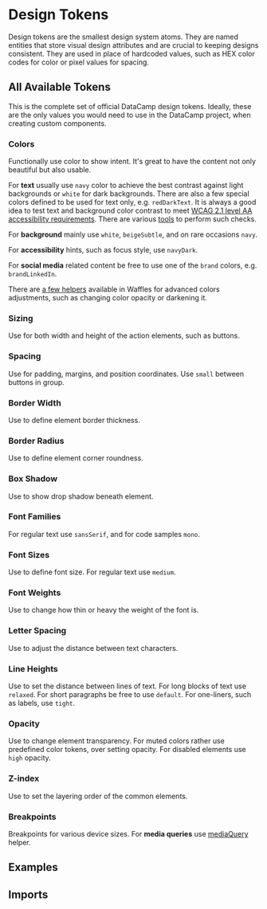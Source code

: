 



# Design Tokens

Design tokens are the smallest design system atoms. They are named entities that store visual design attributes and are crucial to keeping designs consistent. They are used in place of hardcoded values, such as HEX color codes for color or pixel values for spacing.

## All Available Tokens

This is the complete set of official DataCamp design tokens. Ideally, these are the only values you would need to use in the DataCamp project, when creating custom components.

### Colors

Functionally use color to show intent. It's great to have the content not only beautiful but also usable.

For **text** usually use `navy` color to achieve the best contrast against light backgrounds or `white` for dark backgrounds. There are also a few special colors defined to be used for text only, e.g. `redDarkText`. It is always a good idea to test text and background color contrast to meet [WCAG 2.1 level AA accessibility requirements](https://www.w3.org/TR/WCAG21/#contrast-minimum). There are various [tools](https://contrast-grid.eightshapes.com/) to perform such checks.

For **background** mainly use `white`, `beigeSubtle`, and on rare occasions `navy`.

For **accessibility** hints, such as focus style, use `navyDark`.

For **social media** related content be free to use one of the `brand` colors, e.g. `brandLinkedIn`.

There are [a few helpers](/components/helpers) available in Waffles for advanced colors adjustments, such as changing color opacity or darkening it.

<DesignTokensTable tokensGroup="colors" />

### Sizing

Use for both width and height of the action elements, such as buttons.

<DesignTokensTable tokensGroup="sizing" />

### Spacing

Use for padding, margins, and position coordinates. Use `small` between buttons in group.

<DesignTokensTable tokensGroup="spacing" />

### Border Width

Use to define element border thickness.

<DesignTokensTable tokensGroup="borderWidth" />

### Border Radius

Use to define element corner roundness.

<DesignTokensTable tokensGroup="borderRadius" />

### Box Shadow

Use to show drop shadow beneath element.

<DesignTokensTable tokensGroup="boxShadow" />

### Font Families

For regular text use `sansSerif`, and for code samples `mono`.

<DesignTokensTable tokensGroup="fontFamilies" />

### Font Sizes

Use to define font size. For regular text use `medium`.

<DesignTokensTable tokensGroup="fontSizes" />

### Font Weights

Use to change how thin or heavy the weight of the font is.

<DesignTokensTable tokensGroup="fontWeights" />

### Letter Spacing

Use to adjust the distance between text characters.

<DesignTokensTable tokensGroup="letterSpacing" />

### Line Heights

Use to set the distance between lines of text. For long blocks of text use `relaxed`. For short paragraphs be free to use `default`. For one-liners, such as labels, use `tight`.

<DesignTokensTable tokensGroup="lineHeights" />

### Opacity

Use to change element transparency. For muted colors rather use predefined color tokens, over setting opacity. For disabled elements use `high` opacity.

<DesignTokensTable tokensGroup="opacity" />

### Z-index

Use to set the layering order of the common elements.

<DesignTokensTable tokensGroup="zIndex" />

### Breakpoints

Breakpoints for various device sizes. For **media queries** use [mediaQuery](/components/helpers) helper.

<DesignTokensTable tokensGroup="breakpoints" />

## Examples

<Example title="Custom Button" path="design-tokens/custom-button">
  <CustomButton />
</Example>

<Example title="Custom Card" path="design-tokens/custom-card">
  <CustomCard />
</Example>

## Imports

<Imports module={TokensExports} path="@datacamp/waffles/tokens" />
